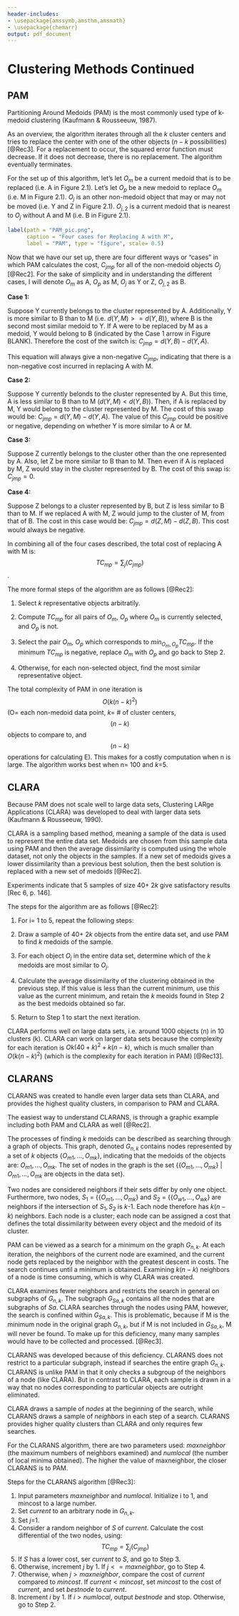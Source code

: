 ```yaml
---
header-includes:
- \usepackage{amssymb,amsthm,amsmath}
- \usepackage{chemarr}
output: pdf_document
---
```


<!--
You can delete the header-includes (lines 3-5 above) if you like and also the chunk below since it is loaded in the skeleton.Rmd file.  They are included so that chap2.Rmd will compile by itself when you hit Knit PDF.
-->

# Clustering Methods Continued {#typeset-equ}

## PAM
Partitioning Around Medoids (PAM) is the most commonly used type of k-medoid clustering (Kaufmann & Rousseeuw, 1987).

As an overview, the algorithm iterates through all the $k$ cluster centers and tries to replace the center with one of the other objects ($n-k$ possibilities) [@Rec3]. For a replacement to occur, the squared error function must decrease. If it does not decrease, there is no replacement. The algorithm eventually terminates.

For the set up of this algorithm, let's let $O_m$ be a current medoid that is to be replaced (i.e. A in Figure 2.1). Let's let $O_p$ be a new medoid to replace $O_m$ (i.e. M in Figure 2.1). $O_j$ is an other non-medoid object that may or may not be moved (i.e. Y and Z in Figure 2.1). $O_{j,2}$ is a current medoid that is nearest to $O_j$ without A and M (i.e. B in Figure 2.1). 

```r
label(path = "PAM_pic.png", 
      caption = "Four cases for Replacing A with M", 
      label = "PAM", type = "figure", scale= 0.5)
```

Now that we have our set up, there are four different ways or "cases" in which PAM calculates the cost, $C_{jmp}$ for all of the non-medoid objects $O_j$ [@Rec2]. For the sake of simplicity and in understanding the different cases, I will denote $O_m$ as A, $O_p$ as M, $O_j$ as Y or Z, $O_{j,2}$ as B. 

**Case 1:**

Suppose Y currently belongs to the cluster represented by A. Additionally, Y is more similar to B than to M (i.e. $d(Y, M) >= d(Y, B)$), where B is the second most similar medoid to Y. If A were to be replaced by M as a medoid, Y would belong to B (indicated by the Case 1 arrow in Figure BLANK). Therefore the cost of the switch is: $C_{jmp} = d(Y, B) - d(Y, A)$. 

This equation will always give a non-negative $C_{jmp}$, indicating that there is a non-negative cost incurred in replacing A with M.

**Case 2:**

Suppose Y currently belonds to the cluster represented by A. But this time, A is less similar to B than to M ($d(Y, M) < d(Y, B)$). Then, if A is replaced by M, Y would belong to the cluster represented by M. The cost of this swap would be: $C_{jmp} = d(Y, M) - d(Y, A)$. The value of this $C_{jmp}$ could be positive or negative, depending on whether Y is more similar to A or M. 

**Case 3:**

Suppose Z currently belongs to the cluster other than the one represented by A. Also, let Z be more similar to B than to M. Then even if A is replaced by M, Z would stay in the cluster represented by B. The cost of this swap is: $C_{jmp} = 0$. 

**Case 4:**

Suppose Z belongs to a cluster represented by B, but Z is less similar to B than to M. If we replaced A with M, Z would jump to the cluster of M, from that of B. The cost in this case would be: $C_{jmp} = d(Z, M) - d(Z, B)$. This cost would always be negative. 

In combining all of the four cases described, the total cost of replacing A with M is: 
$$ TC_{mp} = \sum_j(C_{jmp}) $$. 

The more formal steps of the algorithm are as follows [@Rec2]:

1. Select _k_ representative objects arbitratily. 

2. Compute $TC_{mp}$ for all pairs of $O_m$, $O_p$ where $O_m$ is currently selected, and $O_p$ is not. 

3. Select the pair $O_m$, $O_p$ which corresponds to $min_{O_m, O_p} TC_{mp}$. If the minimum $TC_{mp}$ is negative, replace $O_m$ with $O_p$ and go back to Step 2.

4. Otherwise, for each non-selected object, find the most similar representative object. 

The total complexity of PAM in one iteration is $$O(k(n-k)^2)$$ (O= each non-medoid data point, _k_= # of cluster centers, $$(n-k)$$ objects to compare to, and $$(n-k)$$ operations for calculating E). This makes for a costly computation when n is large. The algorithm works best when n= 100 and _k_=5. 

## CLARA
Because PAM does not scale well to large data sets, Clustering LARge Applications (CLARA) was developed to deal with larger data sets (Kaufmann & Rousseeuw, 1990).

CLARA is a sampling based method, meaning a sample of the data is used to represent the entire data set. Medoids are chosen from this sample data using PAM and then the average dissimilarity is computed using the whole dataset, not only the objects in the samples. If a new set of medoids gives a lower dissimilarity than a previous best solution, then the best solution is replaced with a new set of medoids [@Rec2].

Experiments indicate that 5 samples of size 40+ 2$k$ give satisfactory results [Rec 6, p. 146]. 

The steps for the algorithm are as follows [@Rec2]: 

1. For i= 1 to 5, repeat the following steps:

2. Draw a sample of 40+ 2$k$ objects from the entire data set, and use PAM to find _k_ medoids of the sample. 

3. For each object $O_j$ in the entire data set, determine which of the _k_ medoids are most similar to $O_j$. 

4. Calculate the average dissimilarity of the clustering obtained in the previous step. If this value is less than the current minimum, use this value as the current minimum, and retain the _k_ meoids found in Step 2 as the best medoids obtained so far.
  
5. Return to Step 1 to start the next iteration. 

CLARA performs well on large data sets, i.e. around 1000 objects (n) in 10 clusters (k). CLARA can work on larger data sets because the complexity for each iteration is $O{k(40 + k)^2 + k(n-k)}$, which is much smaller than $O(k(n-k)^2)$ (which is the complexity for each iteration in PAM) [@Rec13]. 

## CLARANS 

CLARANS was created to handle even larger data sets than CLARA, and provides the highest quality clusters, in comparison to PAM and CLARA. 

The easiest way to understand CLARANS, is through a graphic example including both PAM and CLARA as well [@Rec2]. 

The processes of finding _k_ medoids can be described as searching through a graph of objects. This graph, denoted $G_{n,k}$ contains nodes represented by a set of _k_ objects {$O_{m1},... , O_{mk}$}, indicating that the medoids of the objects are: $O_{m1},... , O_{mk}$. The set of nodes in the graph is the set {{$O_{m1},... , O_{mk}$} | $O_{m1},... , O_{mk}$ are objects in the data set}. 

Two nodes are considered neighbors if their sets differ by only one object. Furthermore, two nodes, $S_1$ = {{$O_{m1},... , O_{mk}$} and $S_2$ = {{$O_{w1},... , O_{wk}$} are neighbors if the intersection of $S_1, S_2$ is _k_-1. Each node therefore has $k(n-k)$ neighbors. Each node is a cluster; each node can be assigned a cost that defines the total dissimilarity between every object and the medoid of its cluster. 

PAM can be viewed as a search for a minimum on the graph $G_{n,k}$. At each iteration, the neighbors of the current node are examined, and the current node gets replaced by the neighbor with the greatest descent in costs. The search continues until a minimum is obtained. Examining $k(n-k)$ neighbors of a node is time consuming, which is why CLARA was created. 

CLARA examines fewer neighbors and restricts the search in general on subgraphs of $G_{n,k}$. The subgraph $G_{Sa,k}$ contains all the nodes that are subgraphs of $Sa$. CLARA searches through the nodes using PAM, however, the search is confined within $G_{Sa,k}$. This is problematic, because if M is the minimum node in the original graph $G_{n,k}$, but if M is not included in $G_{Sa,k}$, M will never be found. To make up for this deficiency, many many samples would have to be collected and processed. [@Rec3]. 

CLARANS was developed because of this deficiency. CLARANS does not restrict to a particular subgraph, instead if searches the entire graph $G_{n,k}$. CLARANS is unlike PAM in that it only checks a subgroup of the neighbors of a node (like CLARA). But in contrast to CLARA, each sample is drawn in a way that no nodes corresponding to particular objects are outright eliminated. 

CLARA draws a sample of _nodes_ at the beginning of the search, while CLARANS draws a sample of _neighbors_ in each step of a search. CLARANS provides higher quality clusters than CLARA and only requires few searches. 

For the CLARANS algorithm, there are two parameters used: _maxneighbor_ (the maximum numbers of neighbors examined) and _numlocal_ (the number of local minima obtained). The higher the value of maxneighbor, the closer CLARANS is to PAM. 

Steps for the CLARANS algorithm [@Rec3]:

1. Input parameters _maxneighbor_ and _numlocal_. Initialize i to 1, and mincost to a large number. 
2. Set _current_ to an arbitrary node in $G_{n,k}$. 
3. Set _j_=1. 
4. Consider a random neighbor of _S_ of _current_. Calculate the cost differential of the two nodes, using: 
$$ TC_{mp} = \sum_j(C_{jmp}) $$
5. If _S_ has a lower cost, ser _current_ to _S_, and go to Step 3.
6. Otherwise, increment _j_ by 1. If $j <= maxneighbor$, go to Step 4. 
7. Otherwise, when $j > maxneighbor$, compare the cost of $current$ compared to $mincost$. If $current < mincost$, set $mincost$ to the cost of $current$, and set $bestnode$ to $current$. 
8. Increment _i_ by 1. If $i> numlocal$, output $bestnode$ and stop. Otherwise, go to Step 2. 
